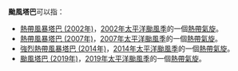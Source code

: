 {{NoteTA
|G1=TyphoonNew
|G2=TyphoonOld
|G3=Weather
}}
'''颱風塔巴'''可以指：

* [[2002年太平洋颱風季|熱帶風暴塔巴 (2002年)]]，[[2002年太平洋颱風季|2002年太平洋颱風季]]的一個[[熱帶氣旋|熱帶氣旋]]。
* [[熱帶風暴塔巴_(2007年)|熱帶風暴塔巴 (2007年)]]，[[2007年太平洋颱風季|2007年太平洋颱風季]]的一個[[熱帶氣旋|熱帶氣旋]]。
* [[強烈熱帶風暴塔巴_(2014年)|強烈熱帶風暴塔巴 (2014年)]]，[[2014年太平洋颱風季|2014年太平洋颱風季]]的一個[[熱帶氣旋|熱帶氣旋]]。
* [[颱風塔巴_(2019年)|颱風塔巴 (2019年)]]，[[2019年太平洋颱風季|2019年太平洋颱風季]]的一個[[熱帶氣旋|熱帶氣旋]]。

{{消歧義|cat=熱帶氣旋消歧義}}

{{start box}}
{{succession box|[[颱風琵琶|琵琶]]|[[颱風米娜|米娜]]|太平洋颱風季名稱|塔巴}}
{{end box}}


{{太平洋颱風季熱帶氣旋名單}}